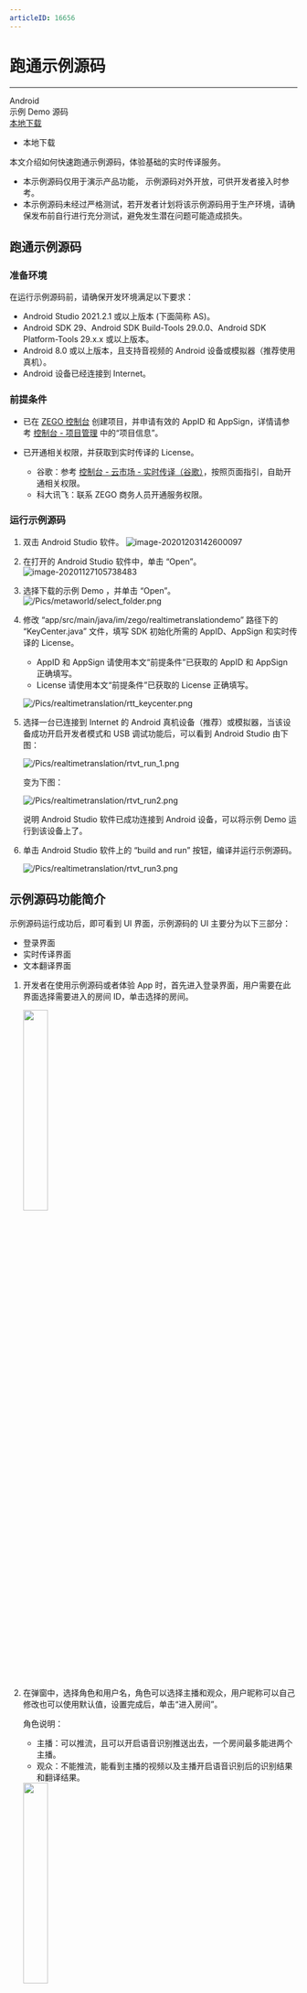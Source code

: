 ```yaml
---
articleID: 16656
---
```

# 跑通示例源码

- - -

<div class="download-area">
  <div class="sdk-download-item-wrapper">
    <div class="sdk-fun">Android</div>
    <div class="download-title">示例 Demo 源码</div>
    <div class="download-selector">
      <div class="download-select-wrapper" style="padding-right: 0;">
        <a class="download-target-btn" href="https://artifact-demo.zego.im/zegorealtimetranslation/Android/SourceCode/ZegoRealtimeTranslationDemo.zip" target="_blank">本地下载</a>
        <ul class="download-dropdown-list">
          <li data-href="https://artifact-demo.zego.im/zegorealtimetranslation/Android/SourceCode/ZegoRealtimeTranslationDemo.zip"
            class="dropdown-option">
            本地下载
          </li>
        </ul>
      </div>
    </div>
  </div>
</div>


本文介绍如何快速跑通示例源码，体验基础的实时传译服务。

<div class="mk-warning">

- 本示例源码仅用于演示产品功能， 示例源码对外开放，可供开发者接入时参考。
- 本示例源码未经过严格测试，若开发者计划将该示例源码用于生产环境，请确保发布前自行进行充分测试，避免发生潜在问题可能造成损失。
</div>


## 跑通示例源码

### 准备环境

在运行示例源码前，请确保开发环境满足以下要求：

- Android Studio  2021.2.1 或以上版本 (下面简称 AS)。
- Android SDK 29、Android SDK Build-Tools 29.0.0、Android SDK Platform-Tools 29.x.x 或以上版本。
- Android 8.0 或以上版本，且支持音视频的 Android 设备或模拟器（推荐使用真机）。
- Android 设备已经连接到 Internet。

### 前提条件 

- 已在 [ZEGO 控制台](https://console.zego.im) 创建项目，并申请有效的 AppID 和 AppSign，详情请参考 [控制台 - 项目管理](/console/project-info) 中的“项目信息”。
- 已开通相关权限，并获取到实时传译的 License。

    - 谷歌：参考 [控制台 - 云市场 - 实时传译（谷歌）](#18971)，按照页面指引，自助开通相关权限。
    - 科大讯飞：联系 ZEGO 商务人员开通服务权限。


### 运行示例源码

1. 双击 Android Studio 软件。
![image-20201203142600097](/Pics/GoClass/Android/image-20201203142600097.png)

2. 在打开的 Android Studio 软件中，单击 “Open”。
![image-20201127105738483](/Pics/metaworld/as_open_project.png)

3. 选择下载的示例 Demo ，并单击 “Open”。
![/Pics/metaworld/select_folder.png](/Pics/realtimetranslation/rtt_open_proj.png)

4. 修改 “app/src/main/java/im/zego/realtimetranslationdemo” 路径下的 “KeyCenter.java” 文件，填写 SDK 初始化所需的 AppID、AppSign 和实时传译的 License。

    <div class="mk-hint">

    - AppID 和 AppSign 请使用本文“前提条件”已获取的 AppID 和 AppSign 正确填写。
    - License 请使用本文“前提条件”已获取的 License 正确填写。</div>

    ![/Pics/realtimetranslation/rtt_keycenter.png](/Pics/realtimetranslation/rtt_keycenter.png)

5. 选择一台已连接到 Internet 的 Android 真机设备（推荐）或模拟器，当该设备成功开启开发者模式和 USB 调试功能后，可以看到 Android Studio 由下图：

    ![/Pics/realtimetranslation/rtvt_run_1.png](/Pics/realtimetranslation/rtvt_run_1.png)

    变为下图：

    ![/Pics/realtimetranslation/rtvt_run2.png](/Pics/realtimetranslation/rtvt_run2.png)

    说明 Android Studio 软件已成功连接到 Android 设备，可以将示例 Demo 运行到该设备上了。

6. 单击 Android Studio 软件上的 “build and run” 按钮，编译并运行示例源码。

    ![/Pics/realtimetranslation/rtvt_run3.png](/Pics/realtimetranslation/rtvt_run3.png)

## 示例源码功能简介

示例源码运行成功后，即可看到 UI 界面，示例源码的 UI 主要分为以下三部分：

- 登录界面
- 实时传译界面
- 文本翻译界面

1. 开发者在使用示例源码或者体验 App 时，首先进入登录界面，用户需要在此界面选择需要进入的房间 ID，单击选择的房间。   

    <img src="/Pics/realtimetranslation/rtvt_room_list.png" width="30%">

2. 在弹窗中，选择角色和用户名，角色可以选择主播和观众，用户昵称可以自己修改也可以使用默认值，设置完成后，单击“进入房间”。

    <div class="mk-hint">

    角色说明：
    - 主播：可以推流，且可以开启语音识别推送出去，一个房间最多能进两个主播。
    - 观众：不能推流，能看到主播的视频以及主播开启语音识别后的识别结果和翻译结果。
    </div>

    <img src="/Pics/realtimetranslation/rtvt_role_select.png" width="30%">

3. 进入房间后，即可进入实时传译界面。如果角色选择的是主播，进入实时传译界面后，可以根据需要选择语音识别服务提供商和翻译服务提供商，还可以设置识别语音，以及要实时传译的目标语言。

    <div class="mk-hint">

    - 语音识别文本翻译开关：控制是否翻译语言识别的文本到目标语言，默认开启。
    - 文本翻译中间结果开关：控制语音识别的中间结果是否也要翻译，默认中间结果也会进行翻译，但会导致翻译的请求量增加，且计费也会随之增加。示例源码中默认会开启，但不建议开启。
    </div>
    
    <img src="/Pics/realtimetranslation/rtvt_main_scene.png" width="30%">

4. 参数设置完成后，单击"开启实时语音识别", 即可启动实时传译，识别结果和翻译结果会在两个框中显示出来。
5. 切换到文本翻译的界面，可以在此界面进行纯文本的翻译，选择好翻译提供商，源语言和目标语言，单击"开始文本翻译"即可。
<img src="/Pics/realtimetranslation/rtvt_trans.png" width="30%">

